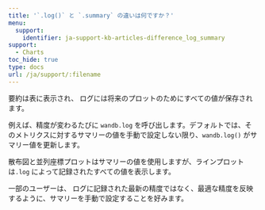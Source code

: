 ```yaml
---
title: '`.log()` と `.summary` の違いは何ですか？'
menu:
  support:
    identifier: ja-support-kb-articles-difference_log_summary
support:
  - Charts
toc_hide: true
type: docs
url: /ja/support/:filename
---
```

要約は表に表示され、 ログには将来のプロットのためにすべての値が保存されます。

例えば、精度が変わるたびに `wandb.log` を呼び出します。デフォルトでは、そのメトリクスに対するサマリーの値を手動で設定しない限り、`wandb.log()` がサマリー値を更新します。

散布図と並列座標プロットはサマリーの値を使用しますが、ラインプロットは`.log` によって記録されたすべての値を表示します。

一部のユーザーは、 ログに記録された最新の精度ではなく、最適な精度を反映するように、サマリーを手動で設定することを好みます。